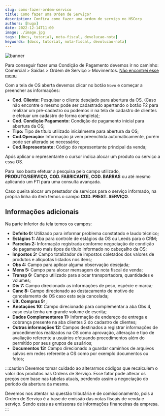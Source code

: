 ```yaml
---
slug: como-fazer-ordem-servico
title: Como fazer uma Ordem de Serviço?
description: Confira como fazer uma ordem de serviço no HSCorp
authors: [hugo]
date: 2022-12-14T11:00
image: ./image.jpg
tags: [docs, tutorial, nota-fiscal, devolucao-nota]
keywords: [docs, tutorial, nota-fiscal, devolucao-nota]
---
```


![banner](./image.jpg)

Para conseguir fazer uma Condição de Pagamento devemos ir no caminho: <br/><highlight bgColor="#54638c">Comercial > Saídas > Ordem de Serviço > Movimentos</highlight>. [Não encontrei esse menu](/docs/intro/comecando#não-encontrei-o-menu-desejado)

Com a tela de OS aberta devemos clicar no botão `Novo` e começar a preencher as informações:

- **Cod. Cliente:** Pesquisar o cliente desejado para abertura da OS. (Caso não encontre o mesmo pode ser cadastrado apertando o botão F2 para realizar um pré-cadastro ou podemos ir na tela de cadastro de clientes e efetuar um cadastro de forma completa);
- **Cod. Condição Pagamento:** Condição de pagamento inicial para abertura da OS;
- **Tipo:** Tipo de título utilizado inicialmente para abertura da OS;
- **Cod.Operação:** Informação já vem preenchida automaticamente, porém pode ser alterado se necessário;
- **Cod.Representante:** Código do representante principal da venda;

Após aplicar o representante o cursor indica alocar um produto ou serviço a essa OS.

Para isso basta efetuar a pesquisa pelo campo utilizado, **PRODUTO/SERVIÇO**, **COD. FABRICANTE**, **COD. BARRAS** ou até mesmo aplicando um F11 para uma consulta avançada.

Caso queira alocar um prestador de serviços para o serviço informado, na própria linha do item temos o campo **COD. PREST. SERVIÇO**.

## Informações adicionais

Na parte inferior da tela temos os campos:

- **Defeito 0:** Utilizado para informar problema constatado e laudo técnico;
- **Estágios 1:** Aba para controle de estágios da OS ou Leeds para o CRM;
- **Parcelas 2:** Informação registrada conforme negociação de condição de pagamento mais tipos de título informado no cabeçalho da OS;
- **Impostos 3:** Campo totalizador de impostos coletados dos valores de produtos e alíquotas listados nos itens;
- **Obs 4:** Campo para aplicar alguma observação desejada;
- **Mens 5:** Campo para alocar mensagem de nota fiscal de venda;
- **Transp 6:** Campo utilizado para alocar transportadora, quantidades e volumes;
- **Div 7:** Campo direcionado as informações de peso, espécie e marca;
- **Canc 8:** Campo direcionado ao destacamento de motivo de cancelamento de OS caso esta seja cancelada;
- **Últ. Compras 9:** ;
- **Anotações 10:** Campo direcionado para complementar a aba Obs 4, caso esta tenha um grande volume de escrita;
- **Dados Complementares 11:** Informação de endereço de entrega e cobrança presente na aba clientes 2 do cadastro de clientes;
- **Outras informações 12:** Campos destinados a registrar informações de procedimentos realizados na OS como aprovação, alteração e tipo de avaliação referente a usuários efetuando procedimentos além do permitido por seus grupos de usuários;
- **Documentos 13:** Campo direcionado a guardar caminhos de arquivos salvos em redes referente a OS como por exemplo documentos ou fotos;

:::caution
Devemos tomar cuidado ao alterarmos códigos que recalculem o valor dos produtos nas Ordens de Serviço. Esse fator pode alterar os preços com base nas tabelas atuais, perdendo assim a negociação do período da abertura da mesma.

Devemos nos atentar na questão tributária e de comissionamento, pois a Ordem de Serviço é a base de emissão das notas fiscais de venda e serviço. Sendo estas as emissoras de informações financeiras da empresa.
:::
